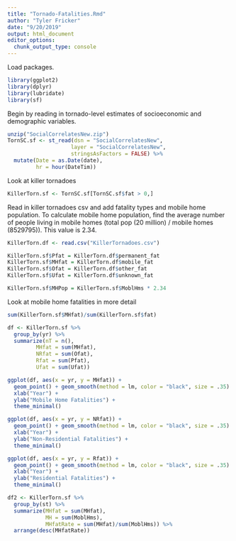 ```yaml
---
title: "Tornado-Fatalities.Rmd"
author: "Tyler Fricker"
date: "9/20/2019"
output: html_document
editor_options: 
  chunk_output_type: console
---
```


Load packages.
```r
library(ggplot2)
library(dplyr)
library(lubridate)
library(sf)
```

Begin by reading in tornado-level estimates of socioeconomic and demographic variables.
```r
unzip("SocialCorrelatesNew.zip")
TornSC.sf <- st_read(dsn = "SocialCorrelatesNew", 
                    layer = "SocialCorrelatesNew", 
                    stringsAsFactors = FALSE) %>%
  mutate(Date = as.Date(date),
         hr = hour(DateTim))
```

Look at killer tornadoes
```r
KillerTorn.sf <- TornSC.sf[TornSC.sf$fat > 0,]
```

Read in killer tornadoes csv and add fatality types and mobile home population. To calculate mobile home population, find the average number of people living in mobile homes (total pop (20 million) / mobile homes (8529795)). This value is 2.34.
```r
KillerTorn.df <- read.csv("KillerTornadoes.csv")

KillerTorn.sf$Pfat = KillerTorn.df$permanent_fat
KillerTorn.sf$MHfat = KillerTorn.df$mobile_fat
KillerTorn.sf$Ofat = KillerTorn.df$other_fat
KillerTorn.sf$Ufat = KillerTorn.df$unknown_fat

KillerTorn.sf$MHPop = KillerTorn.sf$MoblHms * 2.34
```

Look at mobile home fatalities in more detail
```r
sum(KillerTorn.sf$MHfat)/sum(KillerTorn.sf$fat)

df <- KillerTorn.sf %>%
  group_by(yr) %>%
  summarize(nT = n(),
         MHfat = sum(MHfat),
         NRfat = sum(Ofat),
         Rfat = sum(Pfat),
         Ufat = sum(Ufat))

ggplot(df, aes(x = yr, y = MHfat)) +
  geom_point() + geom_smooth(method = lm, color = "black", size = .35) +
  xlab("Year") +
  ylab("Mobile Home Fatalities") +
  theme_minimal()

ggplot(df, aes(x = yr, y = NRfat)) +
  geom_point() + geom_smooth(method = lm, color = "black", size = .35) +
  xlab("Year") +
  ylab("Non-Residential Fatalities") +
  theme_minimal()

ggplot(df, aes(x = yr, y = Rfat)) +
  geom_point() + geom_smooth(method = lm, color = "black", size = .35) +
  xlab("Year") +
  ylab("Residential Fatalities") +
  theme_minimal()
```

```r
df2 <- KillerTorn.sf %>%
  group_by(st) %>%
  summarize(MHfat = sum(MHfat),
            MH = sum(MoblHms),
            MHfatRate = sum(MHfat)/sum(MoblHms)) %>%
  arrange(desc(MHfatRate))
```


